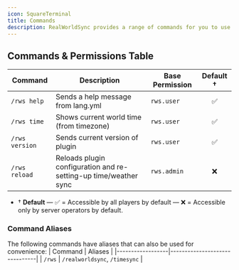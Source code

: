```yaml
---
icon: SquareTerminal
title: Commands
description: RealWorldSync provides a range of commands for you to use.
---
```


## Commands & Permissions Table

| Command        | Description                                                      | Base Permission | Default &dagger; |
| -------------- | ---------------------------------------------------------------- | --------------- | :--------------: |
| `/rws help`    | Sends a help message from lang.yml                               | `rws.user`      |        ✅        |
| `/rws time`    | Shows current world time (from timezone)                         | `rws.user`      |        ✅        |
| `/rws version` | Sends current version of plugin                                  | `rws.user`      |        ✅        |
| `/rws reload`  | Reloads plugin configuration and re-setting-up time/weather sync | `rws.admin`     |        ❌        |

- &dagger; **Default** &mdash; ✅ = Accessible by all players by default &mdash; ❌ = Accessible only by server operators by default.

### Command Aliases

The following commands have aliases that can also be used for convenience:
| Command | Aliases |
|------------------|-------------------------------|
| `/rws` | `/realworldsync`, `/timesync` |
